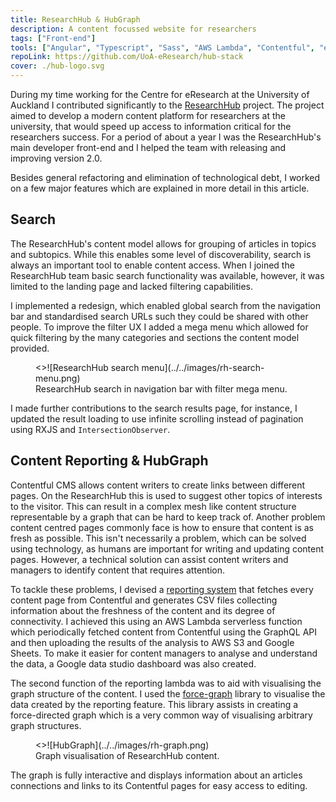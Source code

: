 ```yaml
---
title: ResearchHub & HubGraph
description: A content focussed website for researchers
tags: ["Front-end"]
tools: ["Angular", "Typescript", "Sass", "AWS Lambda", "Contentful", "elasticsearch"]
repoLink: https://github.com/UoA-eResearch/hub-stack
cover: ./hub-logo.svg
---
```


During my time working for the Centre for eResearch at the University of Auckland I contributed significantly to the
[ResearchHub](https://research-hub.auckland.ac.nz) project. The project aimed to develop a modern content platform for
researchers at the university, that would speed up access to information critical for the researchers success. For a
period of about a year I was the ResearchHub's main developer front-end and I helped the team with releasing and
improving version 2.0.

Besides general refactoring and elimination of technological debt, I worked on a few major features which are
explained in more detail in this article.

## Search

The ResearchHub's content model allows for grouping of articles in topics and subtopics. While this enables some level
of discoverability, search is always an important tool to enable content access. When I joined the ResearchHub team
basic search functionality was available, however, it was limited to the landing page and lacked filtering capabilities.

I implemented a redesign, which enabled global search from the navigation bar and standardised search URLs such they
could be shared with other people. To improve the filter UX I added a mega menu which allowed for quick filtering by the
many categories and sections the content model provided. 

<figure>
  <>![ResearchHub search menu](../../images/rh-search-menu.png)</>
  <figcaption>ResearchHub search in navigation bar with filter mega menu.</figcaption>
</figure>

I made further contributions to the search results page, for instance, I updated the result loading to use
infinite scrolling instead of pagination using RXJS and `IntersectionObserver`.

## Content Reporting & HubGraph

Contentful CMS allows content writers to create links between different pages. On the ResearchHub this is used to
suggest other topics of interests to the visitor. This can result in a complex mesh like content structure representable
by a graph that can be hard to keep track of. Another problem content centred pages commonly face is how to ensure that
content is as fresh as possible. This isn't necessarily a problem, which can be solved using technology, as humans are
important for writing and updating content pages. However, a technical solution can assist content writers and managers
to identify content that requires attention.

To tackle these problems, I devised a [reporting
system](https://github.com/UoA-eResearch/research-hub-contentful-reporting) that fetches every content page from
Contentful and generates CSV files collecting information about the freshness of the content and its degree of
connectivity. I achieved this using an AWS Lambda serverless function which periodically fetched content from Contentful
using the GraphQL API and then uploading the results of the analysis to AWS S3 and Google Sheets. To make it easier for
content managers to analyse and understand the data, a Google data studio dashboard was also created.

The second function of the reporting lambda was to aid with visualising the graph structure of the content. I used the
[force-graph](https://github.com/vasturiano/force-graph) library to visualise the data created by the reporting feature.
This library assists in creating a force-directed graph which is a very common way of visualising arbitrary graph
structures.

<figure>
  <>![HubGraph](../../images/rh-graph.png)</>
  <figcaption>Graph visualisation of ResearchHub content.</figcaption>
</figure>

The graph is fully interactive and displays information about an articles connections and links to its Contentful pages
for easy access to editing.
